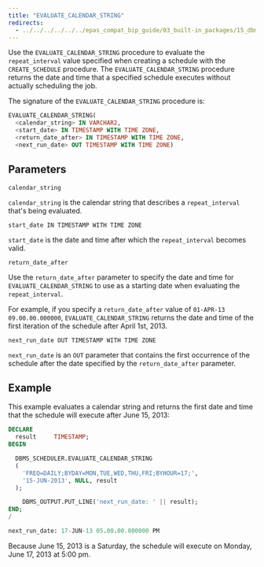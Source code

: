 ```yaml
---
title: "EVALUATE_CALENDAR_STRING"
redirects:
  - ../../../../../../epas_compat_bip_guide/03_built-in_packages/15_dbms_scheduler/12_evaluate_calendar_string #generated for docs/epas/reorg-role-use-case-mode
---
```


Use the `EVALUATE_CALENDAR_STRING` procedure to evaluate the `repeat_interval` value specified when creating a schedule with the `CREATE_SCHEDULE` procedure. The `EVALUATE_CALENDAR_STRING` procedure returns the date and time that a specified schedule executes without actually scheduling the job.

The signature of the `EVALUATE_CALENDAR_STRING` procedure is:

```sql
EVALUATE_CALENDAR_STRING(
  <calendar_string> IN VARCHAR2,
  <start_date> IN TIMESTAMP WITH TIME ZONE,
  <return_date_after> IN TIMESTAMP WITH TIME ZONE,
  <next_run_date> OUT TIMESTAMP WITH TIME ZONE)
```

## Parameters

`calendar_string`

 `calendar_string` is the calendar string that describes a `repeat_interval` that's being evaluated.

`start_date IN TIMESTAMP WITH TIME ZONE`

 `start_date` is the date and time after which the `repeat_interval` becomes valid.

`return_date_after`

 Use the `return_date_after` parameter to specify the date and time for `EVALUATE_CALENDAR_STRING` to use as a starting date when evaluating the `repeat_interval`.

 For example, if you specify a `return_date_after` value of `01-APR-13 09.00.00.000000`, `EVALUATE_CALENDAR_STRING` returns the date and time of the first iteration of the schedule after April 1st, 2013.

`next_run_date OUT TIMESTAMP WITH TIME ZONE`

 `next_run_date` is an `OUT` parameter that contains the first occurrence of the schedule after the date specified by the `return_date_after` parameter.

## Example

This example evaluates a calendar string and returns the first date and time that the schedule will execute after June 15, 2013:

```sql
DECLARE
  result     TIMESTAMP;
BEGIN

  DBMS_SCHEDULER.EVALUATE_CALENDAR_STRING
  (
    'FREQ=DAILY;BYDAY=MON,TUE,WED,THU,FRI;BYHOUR=17;',
    '15-JUN-2013', NULL, result
  );

    DBMS_OUTPUT.PUT_LINE('next_run_date: ' || result);
END;
/

next_run_date: 17-JUN-13 05.00.00.000000 PM
```

Because June 15, 2013 is a Saturday, the schedule will execute on Monday, June 17, 2013 at 5:00 pm.
